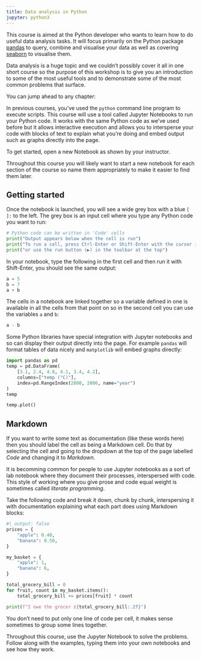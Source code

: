 ```yaml
---
title: Data analysis in Python
jupyter: python3
---
```




This course is aimed at the Python developer who wants to learn how to do useful data analysis tasks.
It will focus primarily on the Python package [pandas](http://pandas.pydata.org/) to query, combine and visualise your data as well as covering [seaborn](https://seaborn.pydata.org) to visualise them.

Data analysis is a huge topic and we couldn't possibly cover it all in one short course so the purpose of this workshop is to give you an introduction to some of the most useful tools and to demonstrate some of the most common problems that surface.

You can jump ahead to any chapter:


In previous courses, you've used the `python` command line program to execute scripts. This course will use a tool called Jupyter Notebooks to run your Python code. It works with the same Python code as we've used before but it allows interactive execution and allows you to intersperse your code with blocks of text to explain what you're doing and embed output such as graphs directly into the page.

To get started, open a new Notebook as shown by your instructor.

Throughout this course you will likely want to start a new notebook for each section of the course so name them appropriately to make it easier to find them later.

## Getting started

Once the notebook is launched, you will see a wide grey box with a blue `[ ]:` to the left. The grey box is an input cell where you type any Python code you want to run:

```python
# Python code can be written in 'Code' cells
print("Output appears below when the cell is run")
print("To run a cell, press Ctrl-Enter or Shift-Enter with the cursor inside")
print("or use the run button (▶) in the toolbar at the top")
```

In your notebook, type the following in the first cell and then run it with Shift-Enter, you should see the same output:

```python
a = 5
b = 7
a + b
```

The cells in a notebook are linked together so a variable defined in one is available in all the cells from that point on so in the second cell you can use the variables `a` and `b`:

```python
a - b
```

Some Python libraries have special integration with Jupyter notebooks and so can display their output directly into the page. For example `pandas` will format tables of data nicely and `matplotlib` will embed graphs directly:

```python
import pandas as pd
temp = pd.DataFrame(
    [3.1, 2.4, 4.8, 4.1, 3.4, 4.2],
    columns=["temp (°C)"],
    index=pd.RangeIndex(2000, 2006, name="year")
)
temp
```

```python
temp.plot()
```

## Markdown

If you want to write some text as documentation (like these words here) then you should label the cell as being a Markdown cell. Do that by selecting the cell and going to the dropdown at the top of the page labelled *Code* and changing it to *Markdown*.

It is becomming common for people to use Jupyter notebooks as a sort of lab notebook where they document their processes, interspersed with code. This style of working where you give prose and code equal weight is sometimes called *literate programming*.


::: {#exercise-1 .callout-tip title="Exercise 1" icon=false} 

Take the following code and break it down, chunk by chunk, interspersing it with documentation explaining what each part does using Markdown blocks:
```python
#| output: false
prices = {
    "apple": 0.40,
    "banana": 0.50,
}

my_basket = {
    "apple": 1,
    "banana": 6,
}

total_grocery_bill = 0
for fruit, count in my_basket.items():
    total_grocery_bill += prices[fruit] * count

print(f"I owe the grocer £{total_grocery_bill:.2f}")
```
You don't need to put only one line of code per cell, it makes sense sometimes to group some lines together.

Throughout this course, use the Jupyter Notebook to solve the problems. Follow along with the examples, typing them into your own notebooks and see how they work.
:::
